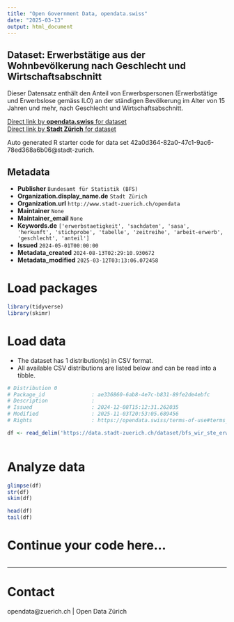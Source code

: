 ```yaml
---
title: "Open Government Data, opendata.swiss"
date: "2025-03-13"
output: html_document
---
```


## Dataset: Erwerbstätige aus der Wohnbevölkerung nach Geschlecht und Wirtschaftsabschnitt

Dieser Datensatz enthält den Anteil von Erwerbspersonen (Erwerbstätige und Erwerbslose gemäss ILO) an der ständigen Bevölkerung im Alter von 15 Jahren und mehr, nach Geschlecht und Wirtschaftsabschnitt.


[Direct link by **opendata.swiss** for dataset](https://opendata.swiss/de/dataset/erwerbstatige-aus-der-wohnbevolkerung-nach-geschlecht-und-wirtschaftsabschnitt1)<br>
[Direct link by **Stadt Zürich** for dataset](https://data.stadt-zuerich.ch/dataset/bfs_wir_ste_erwtge_wbev_geschl_wiabsch_od5051)

Auto generated R starter code for data set 42a0d364-82a0-47c1-9ac6-78ed368a6b06@stadt-zurich.

## Metadata

- **Publisher** `Bundesamt für Statistik (BFS)`
- **Organization.display_name.de** `Stadt Zürich`
- **Organization.url** `http://www.stadt-zuerich.ch/opendata`
- **Maintainer** `None`
- **Maintainer_email** `None`
- **Keywords.de** `['erwerbstaetigkeit', 'sachdaten', 'sasa', 'herkunft', 'stichprobe', 'tabelle', 'zeitreihe', 'arbeit-erwerb', 'geschlecht', 'anteil']`
- **Issued** `2024-05-01T00:00:00`
- **Metadata_created** `2024-08-13T02:29:10.930672`
- **Metadata_modified** `2025-03-12T03:13:06.072458`


# Load packages

```r

library(tidyverse)
library(skimr)

```

# Load data

-   The dataset has 1 distribution(s) in CSV format.
-   All available CSV distributions are listed below and can be read into a tibble.

```r

# Distribution 0
# Package_id               : ae336860-6ab8-4e7c-b831-89fe2de4ebfc
# Description              : 
# Issued                   : 2024-12-08T15:12:31.262035
# Modified                 : 2025-11-03T20:53:05.689456
# Rights                   : https://opendata.swiss/terms-of-use#terms_open

df <- read_delim('https://data.stadt-zuerich.ch/dataset/bfs_wir_ste_erwtge_wbev_geschl_wiabsch_od5051/download/WIR505OD5051.csv')



```

# Analyze data

```r

glimpse(df)
str(df)
skim(df)

head(df)
tail(df)

```

# Continue your code here...

```r

```

------------------------------------------------------------------------

# Contact

opendata@zuerich.ch | Open Data Zürich
